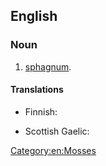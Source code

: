 {{also|peat-moss}}

==English==

===Noun===
{{en-noun|~|es}}

# [[sphagnum]].

====Translations====
{{trans-top|sphagnum}}
* Finnish: {{t+|fi|rahkasammal}}
{{trans-mid}}
* Scottish Gaelic: {{t|gd|mòinteach|f}}
{{trans-bottom}}

[[Category:en:Mosses]]